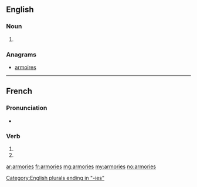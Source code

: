 {{also|armoriés}}
==English==

===Noun===
{{head|en|noun plural form}}

# {{context|US|lang=en}} {{plural of|armory|lang=en}}

===Anagrams===
* [[armoires#English|armoires]]

[[Category:English plurals ending in "-ies"]]

----

==French==

===Pronunciation===
* {{homophones|lang=fr|armorie|armorient}}

===Verb===
{{fr-verb-form}}

# {{inflection of|armorier||2|s|pres|indc|lang=fr}}
# {{inflection of|armorier||2|s|pres|subj|lang=fr}}

[[ar:armories]]
[[fr:armories]]
[[mg:armories]]
[[my:armories]]
[[no:armories]]